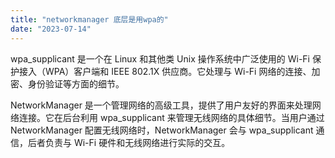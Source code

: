 ```yaml
---
title: "networkmanager 底层是用wpa的"
date: "2023-07-14"
---
```

wpa_supplicant 是一个在 Linux 和其他类 Unix 操作系统中广泛使用的 Wi-Fi 保护接入（WPA）客户端和 IEEE 802.1X 供应商。它处理与 Wi-Fi 网络的连接、加密、身份验证等方面的细节。

NetworkManager 是一个管理网络的高级工具，提供了用户友好的界面来处理网络连接。它在后台利用 wpa_supplicant 来管理无线网络的具体细节。当用户通过 NetworkManager 配置无线网络时，NetworkManager 会与 wpa_supplicant 通信，后者负责与 Wi-Fi 硬件和无线网络进行实际的交互。

